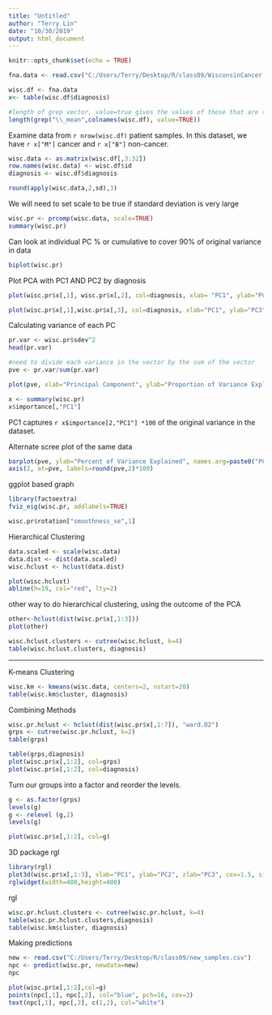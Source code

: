 ```yaml
---
title: "Untitled"
author: "Terry Lin"
date: "10/30/2019"
output: html_document
---
```


```r
knitr::opts_chunk$set(echo = TRUE)
```
```r
fna.data <- read.csv("C:/Users/Terry/Desktop/R/class09/WisconsinCancer.csv")

wisc.df <- fna.data
x<- table(wisc.df$diagnosis)

#length of grep vector, value=true gives the values of those that are true
length(grep("\\_mean",colnames(wisc.df), value=TRUE))
```
Examine data from `r nrow(wisc.df)` patient samples.
In this dataset, we have `r x["M"]` cancer and `r x["B"]` non-cancer.

```r
wisc.data <- as.matrix(wisc.df[,3:32])
row.names(wisc.data) <- wisc.df$id
diagnosis <- wisc.df$diagnosis
```

```r

round(apply(wisc.data,2,sd),3)
```

We will need to set scale to be true if standard deviation is very large

```r
wisc.pr <- prcomp(wisc.data, scale=TRUE)
summary(wisc.pr)
```
Can look at individual PC % or cumulative to cover 90% of original variance in data

```r
biplot(wisc.pr)
```


Plot PCA with PC1 AND PC2 by diagnosis
```r
plot(wisc.pr$x[,1], wisc.pr$x[,2], col=diagnosis, xlab= "PC1", ylab="PC2")
```


```r
plot(wisc.pr$x[,1],wisc.pr$x[,3], col=diagnosis, xlab="PC1", ylab="PC3")
```

Calculating variance of each PC
```r
pr.var <- wisc.pr$sdev^2
head(pr.var)

#need to divide each variance in the vector by the sum of the vector
pve <- pr.var/sum(pr.var)

plot(pve, xlab="Principal Component", ylab="Proportion of Variance Explained", ylim= c(0,1), type= "o")
```


```r
x <- summary(wisc.pr)
x$importance[,"PC1"]
```

PC1 captures `r x$importance[2,"PC1"] *100` of the original variance in the dataset.



Alternate scree plot of the same data
```r
barplot(pve, ylab="Percent of Variance Explained", names.arg=paste0("PC", 1:length(pve)), las=2, axes=FALSE)
axis(2, at=pve, labels=round(pve,2)*100)
```
ggplot based graph
```r
library(factoextra)
fviz_eig(wisc.pr, addlabels=TRUE)
```


```r
wisc.pr$rotation["smoothness_se",1]
```



Hierarchical Clustering

```r
data.scaled <- scale(wisc.data)
data.dist <- dist(data.scaled)
wisc.hclust <- hclust(data.dist)

plot(wisc.hclust)
abline(h=19, col="red", lty=2)
```


other way to do hierarchical clustering, using the outcome of the PCA 

```r
other<-hclust(dist(wisc.pr$x[,1:3]))
plot(other)

```


```r
wisc.hclust.clusters <- cutree(wisc.hclust, k=4)
table(wisc.hclust.clusters, diagnosis)
```

___________________________________________________________________________________

K-means Clustering

```r
wisc.km <- kmeans(wisc.data, centers=2, nstart=20)
table(wisc.km$cluster, diagnosis)
```


Combining Methods

```r
wisc.pr.hclust <- hclust(dist(wisc.pr$x[,1:7]), "ward.D2")
grps <- cutree(wisc.pr.hclust, k=2)
table(grps)
```

```r
table(grps,diagnosis)
plot(wisc.pr$x[,1:2], col=grps)
plot(wisc.pr$x[,1:2], col=diagnosis)
```

Turn our groups into a factor and reorder the levels.
```r
g <- as.factor(grps)
levels(g)
g <- relevel (g,2)
levels(g)

plot(wisc.pr$x[,1:2], col=g)
```

3D package rgl

```r
library(rgl)
plot3d(wisc.pr$x[,1:3], xlab="PC1", ylab="PC2", zlab="PC3", cex=1.5, size=1, type="s", col=grps)
rglwidget(width=400,height=400)
```
rgl


```r
wisc.pr.hclust.clusters <- cutree(wisc.pr.hclust, k=4)
table(wisc.pr.hclust.clusters,diagnosis)
table(wisc.km$cluster, diagnosis)

```




Making predictions

```r
new <- read.csv("C:/Users/Terry/Desktop/R/class09/new_samples.csv")
npc <- predict(wisc.pr, newdata=new)
npc

plot(wisc.pr$x[,1:2],col=g)
points(npc[,1], npc[,2], col="blue", pch=16, cex=3)
text(npc[,1], npc[,2], c(1,2), col="white")
```






